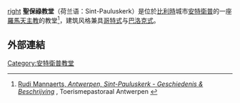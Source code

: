 [[image:Sintpaulus_groen.jpg|right]]
'''聖保祿教堂'''（荷兰语：Sint-Pauluskerk）是位於[[比利時|比利時]]城市[[安特衛普|安特衛普]]的一座[[羅馬天主教|羅馬天主教]]的教堂<ref name=kerk>[http://topa.be/microsite/topa_nl/content.php?ID=18080&VV485ZE=1 Rudi Mannaerts, ''Antwerpen, Sint-Pauluskerk - Geschiedenis & Beschrijving''] {{webarchive|url=https://web.archive.org/web/20140310195344/http://topa.be/microsite/topa_nl/content.php?ID=18080&VV485ZE=1 |date=2014-03-10 }}, Toerismepastoraal Antwerpen {{link language|nl|Middle Dutch}}</ref>，建筑风格兼具[[哥特式|哥特式]]与[[巴洛克式|巴洛克式]]。 

==外部連結==
{{Commons category|Sint-Pauluskerk (Antwerpen)}}
{{reflist}}
{{coord|51.2239|N|4.4014|E|source:wikidata-and-enwiki-cat-tree_region:BE|display=title}}
[[Category:安特衛普教堂|Category:安特衛普教堂]]